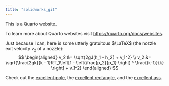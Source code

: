 ```yaml
---
title: "solidworks_git"
---
```


This is a Quarto website.

To learn more about Quarto websites visit <https://quarto.org/docs/websites>.

Just because I can, here is some utterly gratuitous $\LaTeX$ (the nozzle exit velocity $v_2$ of a nozzle):
$$
\begin{aligned}
v_2 &= \sqrt{2gJ(h_1 - h_2) + v_1^2} \\
v_2 &= \sqrt{\frac{2gk}{k - 1}RT_1\left[1 - \left(\frac{p_2}{p_1} \right) ^ \frac{(k-1)}{k} \right] + v_1^2}
\end{aligned}
$$

Check out the [excellent pole](excellent_pole.qmd), the [excellent rectangle](Excellent_rectangle.qmd), and the [excellent ass](Excellent_assembly.qmd).